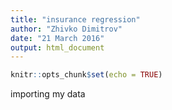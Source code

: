 ```yaml
---
title: "insurance regression"
author: "Zhivko Dimitrov"
date: "21 March 2016"
output: html_document
---
```


```r
knitr::opts_chunk$set(echo = TRUE)
```

importing my data

```r

```

